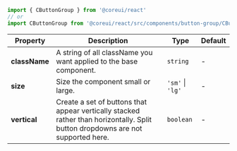 
```jsx
import { CButtonGroup } from '@coreui/react'
// or
import CButtonGroup from '@coreui/react/src/components/button-group/CButtonGroup'
```

| Property | Description | Type | Default |
| --- | --- | --- | --- |
| **className** | A string of all className you want applied to the base component. | `string` | - |
| **size** | Size the component small or large. | `'sm'` \| `'lg'` | - |
| **vertical** | Create a set of buttons that appear vertically stacked rather than horizontally. Split button dropdowns are not supported here. | `boolean` | - |
